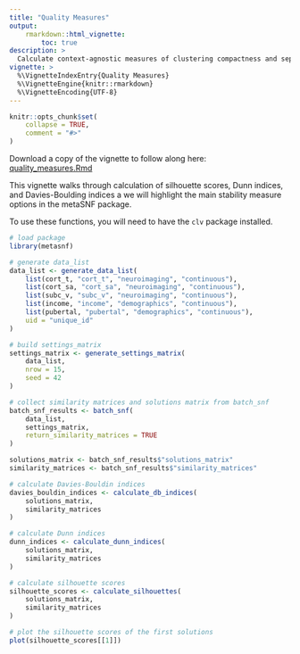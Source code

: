 ```yaml
---
title: "Quality Measures"
output:
    rmarkdown::html_vignette:
        toc: true
description: >
  Calculate context-agnostic measures of clustering compactness and separation.
vignette: >
  %\VignetteIndexEntry{Quality Measures}
  %\VignetteEngine{knitr::rmarkdown}
  %\VignetteEncoding{UTF-8}
---
```


<style>
div.aside { background-color:#fff2e6; }
</style>

```r
knitr::opts_chunk$set(
    collapse = TRUE,
    comment = "#>"
)
```

Download a copy of the vignette to follow along here: [quality_measures.Rmd](https://raw.githubusercontent.com/BRANCHlab/metasnf/main/vignettes/quality_measures.Rmd)

This vignette walks through calculation of silhouette scores, Dunn indices, and Davies-Boulding indices a we will highlight the main stability measure options in the metaSNF package.

To use these functions, you will need to have the `clv` package installed.

```r
# load package
library(metasnf)

# generate data_list
data_list <- generate_data_list(
    list(cort_t, "cort_t", "neuroimaging", "continuous"),
    list(cort_sa, "cort_sa", "neuroimaging", "continuous"),
    list(subc_v, "subc_v", "neuroimaging", "continuous"),
    list(income, "income", "demographics", "continuous"),
    list(pubertal, "pubertal", "demographics", "continuous"),
    uid = "unique_id"
)

# build settings_matrix
settings_matrix <- generate_settings_matrix(
    data_list,
    nrow = 15,
    seed = 42
)

# collect similarity matrices and solutions matrix from batch_snf
batch_snf_results <- batch_snf(
    data_list,
    settings_matrix,
    return_similarity_matrices = TRUE
)

solutions_matrix <- batch_snf_results$"solutions_matrix"
similarity_matrices <- batch_snf_results$"similarity_matrices"

# calculate Davies-Bouldin indices
davies_bouldin_indices <- calculate_db_indices(
    solutions_matrix,
    similarity_matrices
)

# calculate Dunn indices
dunn_indices <- calculate_dunn_indices(
    solutions_matrix,
    similarity_matrices
)

# calculate silhouette scores
silhouette_scores <- calculate_silhouettes(
    solutions_matrix,
    similarity_matrices
)

# plot the silhouette scores of the first solutions
plot(silhouette_scores[[1]])
```
